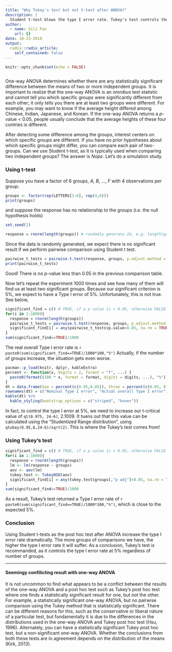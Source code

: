 ```yaml
---
title: "Why Tukey's test but not t-test after ANOVA?"
description: |
  Student t-test blows the type I error rate. Tukey's test controls the type I error rate.
author:
  - name: Sili Fan
    url: {}
date: 10-23-2018
output:
  radix::radix_article:
    self_contained: false
---
```

```r
knitr::opts_chunk$set(echo = FALSE)



```
One-way ANOVA determines whether there are any statistically significant difference between the means of two or more independent groups. It is important to realize that the one-way ANOVA is an *omnibus* test statistic and cannot tell you which specific groups were significantly different from each other; it only tells you there are at least two groups were different. For example, you may want to know if the average height differed among Chinese, Indian, Japanese, and Korean. If the one-way ANOVA returns a *p*-value < 0.05, people usually conclude that the average heights of these four contries is different.

After detecting some difference among the groups, interest centers on which specific groups are different. If you have no prior hypotheses about which specific groups might differ, you can compare each pair of two-groups. Can we use Student t-test, as it is typically used when comparing two independent groups? The answer is *Nope*. Let's do a simulation study.

### Using t-test

Suppose you have a factor of 6 groups, *A*, *B*, ..., *F* with 4 observations per group:


```r
groups <- factor(rep(LETTERS[1:6], rep(4,6)))
print(groups)
```
and suppose the response has no relationship to the groups (i.e. the null hypothesis holds)

```r
set.seed(1)
```
```r
response = rnorm(length(groups)) # randomly generate 24, e.g. length(groups), values as response.
```
Since the data is randomly generated, we expect there is no significant result if we perform pairwise comparison using Student t test. 

```r
pairwise_t_tests = pairwise.t.test(response, groups, p.adjust.method = 'none')
print(pairwise_t_tests)
```

Good! There is no *p*-value less than 0.05 in the previous comparison table.

Now let’s repeat the experiment 1000 times and see how many of them will find us at least two significant groups. Because our significant criterion is 5%, we expect to have a Type I error of 5%. Unfortunately, this is not true. See below,

```r
significant_find = c() # TRUE, if a p value is < 0.05, otherwise FALSE
for(i in 1:1000){
  response = rnorm(length(groups))
  pairwise_t_tests = pairwise.t.test(response, groups, p.adjust.method = 'none')
  significant_find[i] = any(pairwise_t_tests$p.value<0.05, na.rm = TRUE)
}
sum(significant_find==TRUE)/1000
```

The real overall Type I error rate is `r paste0(sum(significant_find==TRUE)/1000*100,"%")` Actually, if the number of groups increase, the situation gets even worse.


```r
pacman::p_load(knitr, dplyr, kableExtra)
percent <- function(x, digits = 2, format = "f", ...) {
  paste0(formatC(100 * x, format = format, digits = digits, ...), "%")
}
dt = data.frame(two = percent(c(0.05,0.05)), three = percent(c(0.05, 0.122)), four = percent(c(0.05, 0.203)), five = percent(c(0.05, 0.286)), six = percent(c(0.05, 0.366)))
rownames(dt) = c("Nominal Type I error", "Actual overall Type I error")
kable(dt) %>%
  kable_styling(bootstrap_options = c("striped", "hover"))
```

In fact, to control the type I error at 5%, we need to increase our  t-critical value of `qt(0.975, 24-6)`, 2.1009. It tuens out that this value can be calculated using the "Studentized Range distribution", using `qtukey(0.95,6,24-6)/sqrt(2)`. This is where the Tukey's test comes from!

### Using Tukey's test
```r
significant_find = c() # TRUE, if a p value is < 0.05, otherwise FALSE
for(i in 1:1000){
  response = rnorm(length(groups))
  lm <- lm(response ~ groups)
  aov <- aov(lm)
  tukey.test <- TukeyHSD(aov)
  significant_find[i] = any(tukey.test$groups[,"p adj"]<0.05, na.rm = TRUE)
}
sum(significant_find==TRUE)/1000
```
As a result, Tukey's test returned a Type I error rate of `r paste0(sum(significant_find==TRUE)/1000*100,"%")`, which is close to the expected 5%.

### Conclusion
Using Student t-tests as the post hoc test after ANOVA increase the type I error rate dramatically. The more groups of comparisons we have, the higher the type I error rate it will suffer. As a conclusion, Tukey's test is recommanded, as it controls the type I error rate at 5% regardless of number of groups.

***
#### Seemingy confilicting result with one-way ANOVA
It is not uncommon to find what appears to be a conflict between the results of the one-way ANOVA and a post hoc test such as Tukey's post hoc test where one finds a statistically significant result for one, but not the other. For example, a statistically significant one-way ANOVA, but no pairwise comparison using the Tukey method that is statistically significant. There can be different reasons for this, such as the conservative or liberal nature of a particular test, but fundamentally it is due to the differences in the distributions used in the one-way ANOVA and Tukey post hoc test (Hsu, 1996). Alternately, you can have a statistically significant Tukey post hoc test, but a non-significant one-way ANOVA. Whether the conclusions from both these tests are in agreement depends on the distribution of the means (Kirk, 2013).

